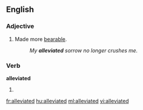 ==English==

===Adjective===
{{en-adj}}

#Made more [[bearable]].
#:''My '''alleviated''' sorrow no longer crushes me.''

===Verb===
'''alleviated'''

#{{past of|[[alleviate]]}}

[[fr:alleviated]]
[[hu:alleviated]]
[[ml:alleviated]]
[[vi:alleviated]]